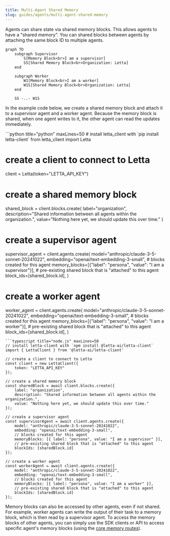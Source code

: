 ```yaml
---
title: Multi-Agent Shared Memory
slug: guides/agents/multi-agent-shared-memory
---
```


Agents can share state via shared memory blocks.
This allows agents to have a "shared memory".
You can shared blocks between agents by attaching the same block ID to multiple agents.

```mermaid
graph TD
    subgraph Supervisor
        S[Memory Block<br>I am a supervisor]
        SS[Shared Memory Block<br>Organization: Letta]
    end

    subgraph Worker
        W1[Memory Block<br>I am a worker]
        W1S[Shared Memory Block<br>Organization: Letta]
    end

    SS -..- W1S
```

In the example code below, we create a shared memory block and attach it to a supervisor agent and a worker agent.
Because the memory block is shared, when one agent writes to it, the other agent can read the updates immediately.

<CodeGroup>
```python title="python" maxLines=50
# install letta_client with `pip install letta-client`
from letta_client import Letta

# create a client to connect to Letta
client = Letta(token="LETTA_API_KEY")

# create a shared memory block
shared_block = client.blocks.create(
    label="organization",
    description="Shared information between all agents within the organization.",
    value="Nothing here yet, we should update this over time."
)

# create a supervisor agent
supervisor_agent = client.agents.create(
    model="anthropic/claude-3-5-sonnet-20241022",
    embedding="openai/text-embedding-3-small",
    # blocks created for this agent
    memory_blocks=[{"label": "persona", "value": "I am a supervisor"}],
    # pre-existing shared block that is "attached" to this agent
    block_ids=[shared_block.id],
)

# create a worker agent
worker_agent = client.agents.create(
    model="anthropic/claude-3-5-sonnet-20241022",
    embedding="openai/text-embedding-3-small",
    # blocks created for this agent
    memory_blocks=[{"label": "persona", "value": "I am a worker"}],
    # pre-existing shared block that is "attached" to this agent
    block_ids=[shared_block.id],
)
```
```typescript title="node.js" maxLines=50
// install letta-client with `npm install @letta-ai/letta-client`
import { LettaClient } from '@letta-ai/letta-client'

// create a client to connect to Letta
const client = new LettaClient({
    token: "LETTA_API_KEY"
});

// create a shared memory block
const sharedBlock = await client.blocks.create({
    label: "organization",
    description: "Shared information between all agents within the organization.",
    value: "Nothing here yet, we should update this over time."
});

// create a supervisor agent
const supervisorAgent = await client.agents.create({
    model: "anthropic/claude-3-5-sonnet-20241022",
    embedding: "openai/text-embedding-3-small",
    // blocks created for this agent
    memoryBlocks: [{ label: "persona", value: "I am a supervisor" }],
    // pre-existing shared block that is "attached" to this agent
    blockIds: [sharedBlock.id]
});

// create a worker agent
const workerAgent = await client.agents.create({
    model: "anthropic/claude-3-5-sonnet-20241022",
    embedding: "openai/text-embedding-3-small",
    // blocks created for this agent
    memoryBlocks: [{ label: "persona", value: "I am a worker" }],
    // pre-existing shared block that is "attached" to this agent
    blockIds: [sharedBlock.id]
});
```
</CodeGroup>

Memory blocks can also be accessed by other agents, even if not shared.
For example, worker agents can write the output of their task to a memory block, which is then read by a supervisor agent.
To access the memory blocks of other agents, you can simply use the SDK clients or API to access specific agent's memory blocks (using the [core memory routes](/api-reference/agents/core-memory)).
